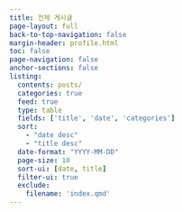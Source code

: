 ```yaml
---
title: 전체 게시글
page-layout: full
back-to-top-navigation: false
margin-header: profile.html
toc: false
page-navigation: false
anchor-sections: false
listing:
  contents: posts/
  categories: true
  feed: true
  type: table
  fields: ['title', 'date', 'categories']
  sort: 
    - "date desc"
    - "title desc"
  date-format: "YYYY-MM-DD"
  page-size: 10
  sort-ui: [date, title]
  filter-ui: true
  exclude:
    filename: 'index.qmd'
---
```

